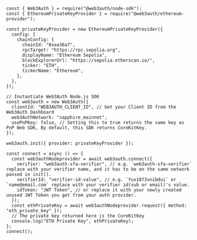 ```tsx title="JWT Example"
const { Web3Auth } = require("@web3auth/node-sdk");
const { EthereumPrivateKeyProvider } = require("@web3auth/ethereum-provider");

const privateKeyProvider = new EthereumPrivateKeyProvider({
  config: {
    chainConfig: {
      chainId: "0xaa36a7",
      rpcTarget: "https://rpc.sepolia.org",
      displayName: "Ethereum Sepolia",
      blockExplorerUrl: "https://sepolia.etherscan.io/",
      ticker: "ETH",
      tickerName: "Ethereum",
    },
  },
});

// Instantiate Web3Auth Node.js SDK
const web3auth = new Web3Auth({
  clientId: "WEB3AUTH_CLIENT_ID", // Get your Client ID from the Web3Auth Dashboard
  web3AuthNetwork: "sapphire_mainnet",
  usePnPKey: false, // Setting this to true returns the same key as PnP Web SDK, By default, this SDK returns CoreKitKey.
});

web3auth.init({ provider: privateKeyProvider });

const connect = async () => {
  const web3authNodeprovider = await web3auth.connect({
    verifier: "web3auth-sfa-verifier", // e.g. `web3auth-sfa-verifier` replace with your verifier name, and it has to be on the same network passed in init().
    verifierId: "verifier-id-value", // e.g. `Yux1873xnibdui` or `name@email.com` replace with your verifier id(sub or email)'s value.
    idToken: "JWT Token", // or replace it with your newly created unused JWT Token you get from your auth provider.
  });
  const ethPrivateKey = await web3authNodeprovider.request({ method: "eth_private_key" });
  // The private key returned here is the CoreKitKey
  console.log("ETH Private Key", ethPrivateKey);
};
connect();
```
